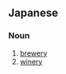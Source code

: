 ==Japanese==
{{ja-kanjitab|じょう|ぞう|しょ|yomi=o}}

===Noun===
{{ja-noun|じょうぞうしょ|kyu=釀造所}}

# [[brewery]] {{gloss|building where beer is produced}}
# [[winery]]